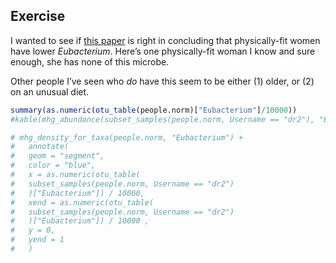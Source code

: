 ## Exercise {#caseStudyExercise}

I wanted to see if [this paper](http://www.mdpi.com/2072-6643/9/8/792) is right in concluding that physically-fit women have lower _Eubacterium_. Here's one physically-fit woman I know and sure enough, she has none of this microbe.

Other people I've seen who _do_ have this seem to be either (1) older, or (2) on an unusual diet.
```r

summary(as.numeric(otu_table(people.norm)["Eubacterium"]/10000))
#kable(mhg_abundance(subset_samples(people.norm, Username == "dr2"), "Eubacterium"))

# mhg_density_for_taxa(people.norm, "Eubacterium") +
#   annotate(
#   geom = "segment",
#   color = "blue",
#   x = as.numeric(otu_table(
#   subset_samples(people.norm, Username == "dr2")
#   )["Eubacterium"]) / 10000,
#   xend = as.numeric(otu_table(
#   subset_samples(people.norm, Username == "dr2")
#   )["Eubacterium"]) / 10000 ,
#   y = 0,
#   yend = 1
#   )

```
